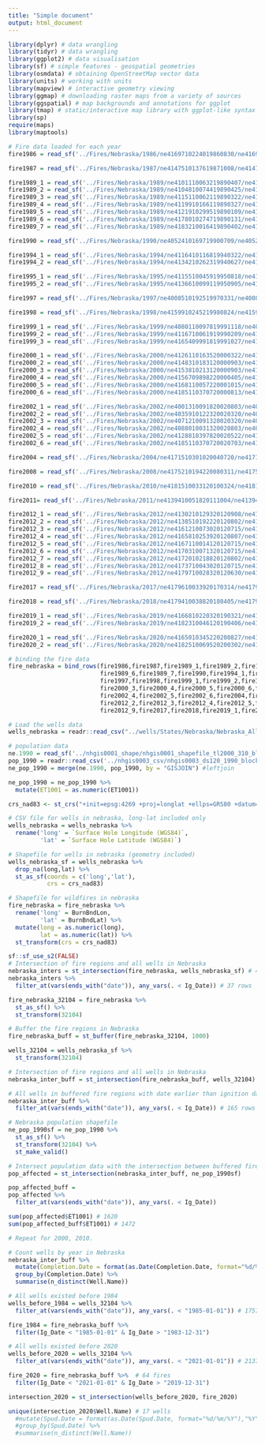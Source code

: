 ```yaml
---
title: "Simple document"
output: html_document
---
```


```r
library(dplyr) # data wrangling
library(tidyr) # data wrangling
library(ggplot2) # data visualisation
library(sf) # simple features - geospatial geometries
library(osmdata) # obtaining OpenStreetMap vector data
library(units) # working with units
library(mapview) # interactive geometry viewing
library(ggmap) # downloading raster maps from a variety of sources
library(ggspatial) # map backgrounds and annotations for ggplot
library(tmap) # static/interactive map library with ggplot-like syntax
library(sp)
require(maps)
library(maptools)
```


```r
# Fire data loaded for each year
fire1986 = read_sf('../Fires/Nebraska/1986/ne4169710224019860830/ne4169710224019860830_19860824_19860909_burn_bndy.shp')

fire1987 = read_sf('../Fires/Nebraska/1987/ne4147510137619871008/ne4147510137619871008_19870928_19871022_burn_bndy.shp')

fire1989_1 = read_sf('../Fires/Nebraska/1989/ne4101110063219890407/ne4101110063219890407_19890419_burn_bndy.shp')
fire1989_2 = read_sf('../Fires/Nebraska/1989/ne4104810074419890425/ne4104810074419890425_19890420_19890428_burn_bndy.shp')
fire1989_3 = read_sf('../Fires/Nebraska/1989/ne4115110062119890322/ne4115110062119890322_19890419_burn_bndy.shp')
fire1989_4 = read_sf('../Fires/Nebraska/1989/ne4119910166119890327/ne4119910166119890327_19870414_19890419_burn_bndy.shp')
fire1989_5 = read_sf('../Fires/Nebraska/1989/ne4121910299519890109/ne4121910299519890109_19850314_19890325_burn_bndy.shp')
fire1989_6 = read_sf('../Fires/Nebraska/1989/ne4178010274719890131/ne4178010274719890131_19890325_burn_bndy.shp')
fire1989_7 = read_sf('../Fires/Nebraska/1989/ne4183210016419890402/ne4183210016419890402_19880416_19890419_burn_bndy.shp')

fire1990 = read_sf('../Fires/Nebraska/1990/ne4052410169719900709/ne4052410169719900709_19850830_19900828_burn_bndy.shp')

fire1994_1 = read_sf('../Fires/Nebraska/1994/ne4116410116819940322/ne4116410116819940322_19940417_burn_bndy.shp')
fire1994_2 = read_sf('../Fires/Nebraska/1994/ne4134210262319940627/ne4134210262319940627_19940713_burn_bndy.shp')

fire1995_1 = read_sf('../Fires/Nebraska/1995/ne4115510045919950818/ne4115510045919950818_19950927_burn_bndy.shp')
fire1995_2 = read_sf('../Fires/Nebraska/1995/ne4136610099119950905/ne4136610099119950905_19950927_burn_bndy.shp')

fire1997 = read_sf('../Fires/Nebraska/1997/ne4008510192519970331/ne4008510192519970331_19970612_burn_bndy.shp')

fire1998 = read_sf('../Fires/Nebraska/1998/ne4159910245219980824/ne4159910245219980824_19970822_19980825_burn_bndy.shp')

fire1999_1 = read_sf('../Fires/Nebraska/1999/ne4080110097819991118/ne4080110097819991118_19991203_burn_bndy.shp')
fire1999_2 = read_sf('../Fires/Nebraska/1999/ne4116710061919990209/ne4116710061919990209_19970308_19990226_burn_bndy.shp')
fire1999_3 = read_sf('../Fires/Nebraska/1999/ne4165409991819991027/ne4165409991819991027_19991025_19991102_burn_bndy.shp')

fire2000_1 = read_sf('../Fires/Nebraska/2000/ne4126110163520000322/ne4126110163520000322_19970308_20000324_burn_bndy.shp')
fire2000_2 = read_sf('../Fires/Nebraska/2000/ne4148310183120000903/ne4148310183120000903_20000823_20000908_burn_bndy.shp')
fire2000_3 = read_sf('../Fires/Nebraska/2000/ne4153810213120000903/ne4153810213120000903_20000907_burn_bndy.shp')
fire2000_4 = read_sf('../Fires/Nebraska/2000/ne4156709898220000405/ne4156709898220000405_19960517_20000504_burn_bndy.shp')
fire2000_5 = read_sf('../Fires/Nebraska/2000/ne4168110057220001015/ne4168110057220001015_20001018_burn_bndy.shp')
fire2000_6 = read_sf('../Fires/Nebraska/2000/ne4185110370720000813/ne4185110370720000813_20000821_20000906_burn_bndy.shp')

fire2002_1 = read_sf('../Fires/Nebraska/2002/ne4001310091820020803/ne4001310091820020803_20020805_burn_bndy.shp')
fire2002_2 = read_sf('../Fires/Nebraska/2002/ne4035910122320020320/ne4035910122320020320_20020330_burn_bndy.shp')
fire2002_3 = read_sf('../Fires/Nebraska/2002/ne4071210091320020320/ne4071210091320020320_20020720_burn_bndy.shp')
fire2002_4 = read_sf('../Fires/Nebraska/2002/ne4088010031320020803/ne4088010031320020803_20020729_20020814_burn_bndy.shp')
fire2002_5 = read_sf('../Fires/Nebraska/2002/ne4128810397820020522/ne4128810397820020522_20020515_20020523_burn_bndy.shp')
fire2002_6 = read_sf('../Fires/Nebraska/2002/ne4185110370720020703/ne4185110370720020703_20020702_20020718_burn_bndy.shp')

fire2004 = read_sf('../Fires/Nebraska/2004/ne4171510301020040720/ne4171510301020040720_20030814_20040731_burn_bndy.shp')

fire2008 = read_sf('../Fires/Nebraska/2008/ne4175210194220080311/ne4175210194220080311_20080321_burn_bndy.shp')

fire2010 = read_sf('../Fires/Nebraska/2010/ne4181510033120100324/ne4181510033120100324_20100328_burn_bndy.shp')

fire2011= read_sf('../Fires/Nebraska/2011/ne4139410051820111004/ne4139410051820111004_20111110_burn_bndy.shp')

fire2012_1 = read_sf('../Fires/Nebraska/2012/ne4130210129320120908/ne4130210129320120908_20120908_burn_bndy.shp')
fire2012_2 = read_sf('../Fires/Nebraska/2012/ne4138510192220120802/ne4138510192220120802_20120908_burn_bndy.shp')
fire2012_3 = read_sf('../Fires/Nebraska/2012/ne4161210073020120715/ne4161210073020120715_20120715_burn_bndy.shp')
fire2012_4 = read_sf('../Fires/Nebraska/2012/ne4165810253920120807/ne4165810253920120807_20120908_burn_bndy.shp')
fire2012_5 = read_sf('../Fires/Nebraska/2012/ne4167110014120120715/ne4167110014120120715_20120715_burn_bndy.shp')
fire2012_6 = read_sf('../Fires/Nebraska/2012/ne4170310071320120715/ne4170310071320120715_20120715_burn_bndy.shp')
fire2012_7 = read_sf('../Fires/Nebraska/2012/ne4172010218820120802/ne4172010218820120802_20120908_burn_bndy.shp')
fire2012_8 = read_sf('../Fires/Nebraska/2012/ne4173710043020120715/ne4173710043020120715_20120715_burn_bndy.shp')
fire2012_9 = read_sf('../Fires/Nebraska/2012/ne4179710028320120630/ne4179710028320120630_20120715_burn_bndy.shp')

fire2017 = read_sf('../Fires/Nebraska/2017/ne4179610033920170314/ne4179610033920170314_20160328_20170416_burn_bndy.shp')

fire2018 = read_sf('../Fires/Nebraska/2018/ne4179410038820180405/ne4179410038820180405_20170416_20180505_burn_bndy.shp')

fire2019_1 = read_sf('../Fires/Nebraska/2019/ne4166810220320190321/ne4166810220320190321_20180315_20190419_burn_bndy.shp')
fire2019_2 = read_sf('../Fires/Nebraska/2019/ne4182310046120190406/ne4182310046120190406_20180606_20190524_burn_bndy.shp')

fire2020_1 = read_sf('../Fires/Nebraska/2020/ne4165010345220200827/ne4165010345220200827_20200812_20200913_burn_bndy.shp')
fire2020_2 = read_sf('../Fires/Nebraska/2020/ne4182510069520200302/ne4182510069520200302_20190321_20200307_burn_bndy.shp')

# binding the fire data 
fire_nebraska = bind_rows(fire1986,fire1987,fire1989_1,fire1989_2,fire1989_3,fire1989_4,fire1989_5,
                          fire1989_6,fire1989_7,fire1990,fire1994_1,fire1994_2,fire1995_1,fire1995_2,
                          fire1997,fire1998,fire1999_1,fire1999_2,fire1999_3,fire2000_1,fire2000_2,
                          fire2000_3,fire2000_4,fire2000_5,fire2000_6,fire2002_1,fire2002_2,fire2002_3,
                          fire2002_4,fire2002_5,fire2002_6,fire2004,fire2008,fire2010,fire2011,fire2012_1,
                          fire2012_2,fire2012_3,fire2012_4,fire2012_5,fire2012_6,fire2012_7,fire2012_8,
                          fire2012_9,fire2017,fire2018,fire2019_1,fire2019_2,fire2020_1,fire2020_2)

# Load the wells data 
wells_nebraska = readr::read_csv("../wells/States/Nebraska/Nebraska_All.csv")

# population data 
ne.1990 = read_sf('../nhgis0001_shape/nhgis0001_shapefile_tl2000_310_block_1990/NE_block_1990.shp')
pop_1990 = readr::read_csv('../nhgis0003_csv/nhgis0003_ds120_1990_block.csv')
ne_pop_1990 = merge(ne.1990, pop_1990, by = "GISJOIN") #leftjoin

ne_pop_1990 = ne_pop_1990 %>% 
  mutate(ET1001 = as.numeric(ET1001))

```


```r
crs_nad83 <- st_crs("+init=epsg:4269 +proj=longlat +ellps=GRS80 +datum=NAD83 +no_defs +towgs84=0,0,0") 

# CSV file for wells in nebraska, long-lat included only 
wells_nebraska = wells_nebraska %>% 
  rename('long' = `Surface Hole Longitude (WGS84)`,
         'lat' = `Surface Hole Latitude (WGS84)`)

# Shapefile for wells in nebraska (geometry included)
wells_nebraska_sf = wells_nebraska %>% 
  drop_na(long,lat) %>% 
  st_as_sf(coords = c('long','lat'),
           crs = crs_nad83)

# Shapefile for wildfires in nebraska
fire_nebraska = fire_nebraska %>% 
  rename('long' = BurnBndLon,
         'lat' = BurnBndLat) %>% 
  mutate(long = as.numeric(long),
         lat = as.numeric(lat)) %>% 
  st_transform(crs = crs_nad83)
```


```r
sf::sf_use_s2(FALSE)
# Intersection of fire regions and all wells in Nebraska
nebraska_inters = st_intersection(fire_nebraska, wells_nebraska_sf) # 48 rows
nebraska_inters %>% 
  filter_at(vars(ends_with("date")), any_vars(. < Ig_Date)) # 37 rows

fire_nebraska_32104 = fire_nebraska %>% 
  st_as_sf() %>% 
  st_transform(32104)

# Buffer the fire regions in Nebraska
fire_nebraska_buff = st_buffer(fire_nebraska_32104, 1000)

wells_32104 = wells_nebraska_sf %>% 
  st_transform(32104)

# Intersection of fire regions and all wells in Nebraska 
nebraska_inter_buff = st_intersection(fire_nebraska_buff, wells_32104) # 190 rows

# All wells in buffered fire regions with date earlier than ignition date
nebraska_inter_buff %>% 
  filter_at(vars(ends_with("date")), any_vars(. < Ig_Date)) # 165 rows

# Nebraska population shapefile 
ne_pop_1990sf = ne_pop_1990 %>% 
  st_as_sf() %>% 
  st_transform(32104) %>% 
  st_make_valid()

# Intersect population data with the intersection between buffered fire zones and wells. 
pop_affected = st_intersection(nebraska_inter_buff, ne_pop_1990sf)

pop_affected_buff = 
pop_affected %>% 
  filter_at(vars(ends_with("date")), any_vars(. < Ig_Date))

sum(pop_affected$ET1001) # 1620 
sum(pop_affected_buff$ET1001) # 1472

# Repeat for 2000, 2010. 

# Count wells by year in Nebraska 
nebraska_inter_buff %>%
  mutate(Completion.Date = format(as.Date(Completion.Date, format="%d/%m/%Y"),"%Y")) %>% 
  group_by(Completion.Date) %>% 
  summarise(n_distinct(Well.Name))
```

```r
# All wells existed before 1984
wells_before_1984 = wells_32104 %>% 
  filter_at(vars(ends_with("date")), any_vars(. < "1985-01-01")) # 17579 wells 

fire_1984 = fire_nebraska_buff %>% 
  filter(Ig_Date < "1985-01-01" & Ig_Date > "1983-12-31")

# All wells existed before 2020
wells_before_2020 = wells_32104 %>% 
  filter_at(vars(ends_with("date")), any_vars(. < "2021-01-01")) # 21372 wells

fire_2020 = fire_nebraska_buff %>%  # 64 fires
  filter(Ig_Date < "2021-01-01" & Ig_Date > "2019-12-31")

intersection_2020 = st_intersection(wells_before_2020, fire_2020)

unique(intersection_2020$Well.Name) # 17 wells
  #mutate(Spud.Date = format(as.Date(Spud.Date, format="%d/%m/%Y"),"%Y")) %>% 
  #group_by(Spud.Date) %>% 
  #summarise(n_distinct(Well.Name))
```


